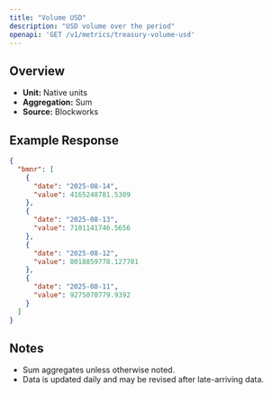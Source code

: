 ```yaml
---
title: "Volume USD"
description: "USD volume over the period"
openapi: 'GET /v1/metrics/treasury-volume-usd'
---
```


## Overview

- **Unit:** Native units
- **Aggregation:** Sum
- **Source:** Blockworks

## Example Response

```json
{
  "bmnr": [
    {
      "date": "2025-08-14",
      "value": 4165248781.5309
    },
    {
      "date": "2025-08-13",
      "value": 7101141746.5656
    },
    {
      "date": "2025-08-12",
      "value": 8018859778.127701
    },
    {
      "date": "2025-08-11",
      "value": 9275070779.9392
    }
  ]
}
```

## Notes
- Sum aggregates unless otherwise noted.
- Data is updated daily and may be revised after late-arriving data.
